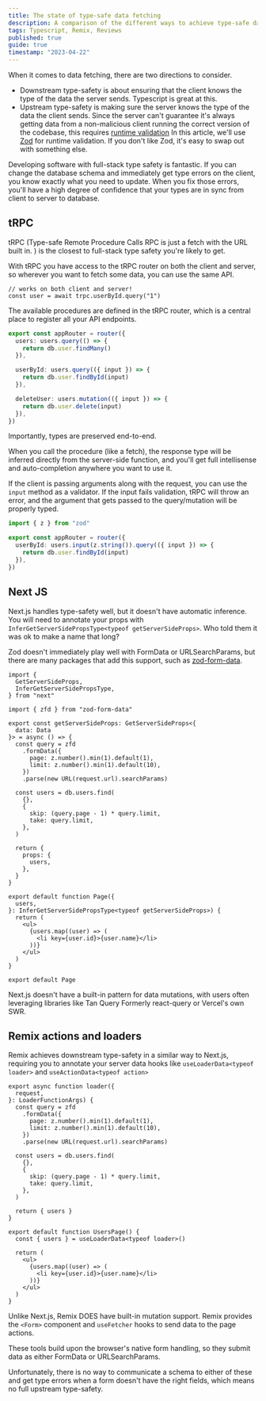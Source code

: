 ```yaml
---
title: The state of type-safe data fetching
description: A comparison of the different ways to achieve type-safe data fetching in Next.js, Remix, and tRPC.
tags: Typescript, Remix, Reviews
published: true
guide: true
timestamp: "2023-04-22"
---
```


When it comes to data fetching, there are two directions to consider.

- Downstream type-safety is about ensuring that the client knows the type of the data the server sends. Typescript is great at this.
- Upstream type-safety is making sure the server knows the type of the data the client sends. Since the server can't guarantee it's always getting data from a non-malicious client running the correct version of the codebase, this requires [runtime validation](/content/typescript-runtime-validation)<SideNote> In this article, we'll use [Zod]() for runtime validation. If you don't like Zod, it's easy to swap out with something else.</SideNote>

Developing software with full-stack type safety is fantastic. If you can change the database schema and immediately get type errors on the client, you know exactly what you need to update. When you fix those errors, you'll have a high degree of confidence that your types are in sync from client to server to database.

## tRPC

tRPC (Type-safe Remote Procedure Calls<SideNote> RPC is just a fetch with the URL built in. </SideNote>) is the closest to full-stack type safety you're likely to get.

With tRPC you have access to the tRPC router on both the client and server, so wherever you want to fetch some data, you can use the same API.

```tsx
// works on both client and server!
const user = await trpc.userById.query("1")
```

The available procedures are defined in the tRPC router, which is a central place to register all your API endpoints.

```ts
export const appRouter = router({
  users: users.query(() => {
    return db.user.findMany()
  }),

  userById: users.query(({ input }) => {
    return db.user.findById(input)
  }),

  deleteUser: users.mutation(({ input }) => {
    return db.user.delete(input)
  }),
})
```

Importantly, types are preserved end-to-end.

When you call the procedure (like a fetch), the response type will be inferred directly from the server-side function, and you'll get full intellisense and auto-completion anywhere you want to use it.

If the client is passing arguments along with the request, you can use the `input` method as a validator. If the input fails validation, tRPC will throw an error, and the argument that gets passed to the query/mutation will be properly typed.

```ts
import { z } from "zod"

export const appRouter = router({
  userById: users.input(z.string()).query(({ input }) => {
    return db.user.findById(input)
  }),
})
```

## Next JS

Next.js handles type-safety well, but it doesn't have automatic inference. You will need to annotate your props with `InferGetServerSidePropsType<typeof getServerSideProps>`.<SideNote> Who told them it was ok to make a name that long? </SideNote>

Zod doesn't immediately play well with FormData or URLSearchParams, but there are many packages that add this support, such as [zod-form-data](https://www.npmjs.com/package/zod-form-data).

```tsx
import {
  GetServerSideProps,
  InferGetServerSidePropsType,
} from "next"

import { zfd } from "zod-form-data"

export const getServerSideProps: GetServerSideProps<{
  data: Data
}> = async () => {
  const query = zfd
    .formData({
      page: z.number().min(1).default(1),
      limit: z.number().min(1).default(10),
    })
    .parse(new URL(request.url).searchParams)

  const users = db.users.find(
    {},
    {
      skip: (query.page - 1) * query.limit,
      take: query.limit,
    },
  )

  return {
    props: {
      users,
    },
  }
}

export default function Page({
  users,
}: InferGetServerSidePropsType<typeof getServerSideProps>) {
  return (
    <ul>
      {users.map((user) => (
        <li key={user.id}>{user.name}</li>
      ))}
    </ul>
  )
}

export default Page
```

Next.js doesn't have a built-in pattern for data mutations, with users often leveraging libraries like Tan Query<SideNote> Formerly react-query </SideNote> or Vercel's own SWR.

## Remix actions and loaders

Remix achieves downstream type-safety in a similar way to Next.js, requiring you to annotate your server data hooks like `useLoaderData<typeof loader>` and `useActionData<typeof action>`

```tsx
export async function loader({
  request,
}: LoaderFunctionArgs) {
  const query = zfd
    .formData({
      page: z.number().min(1).default(1),
      limit: z.number().min(1).default(10),
    })
    .parse(new URL(request.url).searchParams)

  const users = db.users.find(
    {},
    {
      skip: (query.page - 1) * query.limit,
      take: query.limit,
    },
  )

  return { users }
}

export default function UsersPage() {
  const { users } = useLoaderData<typeof loader>()

  return (
    <ul>
      {users.map((user) => (
        <li key={user.id}>{user.name}</li>
      ))}
    </ul>
  )
}
```

Unlike Next.js, Remix DOES have built-in mutation support. Remix provides the `<Form>` component and `useFetcher` hooks to send data to the page actions.

These tools build upon the browser's native form handling, so they submit data as either FormData or URLSearchParams.

Unfortunately, there is no way to communicate a schema to either of these and get type errors when a form doesn't have the right fields, which means no full upstream type-safety.

